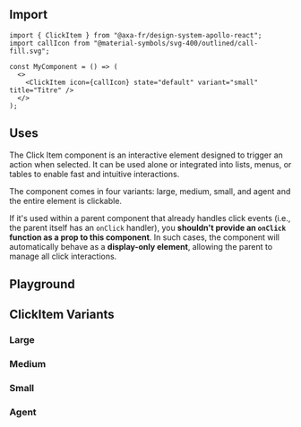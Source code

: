 
<Meta of={ClickItemStories} name="ClickItem" />

## Import

```tsx
import { ClickItem } from "@axa-fr/design-system-apollo-react";
import callIcon from "@material-symbols/svg-400/outlined/call-fill.svg";

const MyComponent = () => (
  <>
    <ClickItem icon={callIcon} state="default" variant="small" title="Titre" />
  </>
);
```

## Uses

The Click Item component is an interactive element designed to trigger an action when selected. It can be used alone or integrated into lists, menus, or tables to enable fast and intuitive interactions.

The component comes in four variants: large, medium, small, and agent and the entire element is clickable.

If it's used within a parent component that already handles click events (i.e., the parent itself has an `onClick` handler), you **shouldn't provide an `onClick` function as a prop to this component**.
In such cases, the component will automatically behave as a **display-only element**, allowing the parent to manage all click interactions.

## Playground

<Canvas of={ClickItemStories.ClickItemDefault} />

<Controls of={ClickItemStories.ClickItemDefault} />

## ClickItem Variants

### Large

<Canvas of={ClickItemStories.ClickItemLargeStory} />

<Controls of={ClickItemStories.ClickItemLargeStory} />

### Medium

<Canvas of={ClickItemStories.ClickItemMediumStory} />

<Controls of={ClickItemStories.ClickItemMediumStory} />

### Small

<Canvas of={ClickItemStories.ClickItemSmallStory} />

<Controls of={ClickItemStories.ClickItemSmallStory} />

### Agent

<Canvas of={ClickItemStories.ClickItemAgentStory} />

<Controls of={ClickItemStories.ClickItemAgentStory} />
